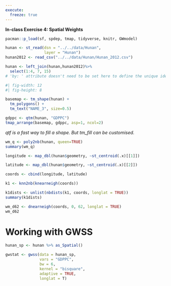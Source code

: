 ```yaml
---
execute:
  freeze: true
---
```


**In-class Exercise 4: Spatial Weights**

```r
pacman::p_load(sf, spdep, tmap, tidyverse, knitr, GWmodel)
```

```r
hunan <- st_read(dsn = "../../data/Hunan", 
                 layer = "Hunan")
hunan2012 <- read_csv("../../data/Hunan/Hunan_2012.csv")

hunan <- left_join(hunan,hunan2012)%>%
  select(1:4, 7, 15)
# 'by: ' attribute doesn't need to be set here to define the unique identifier for left join, as the 2 data sets share a common name identifier already 
```

```r
#| fig-width: 12
#| fig-height: 8

basemap <- tm_shape(hunan) +
  tm_polygons() +
  tm_text("NAME_3", size=0.5)

gdppc <- qtm(hunan, "GDPPC")
tmap_arrange(basemap, gdppc, asp=1, ncol=2)

```

*qtf is a fast way to fill a shape. But tm_fill can be customised.*

```r
wm_q <- poly2nb(hunan, queen=TRUE)
summary(wm_q)

```

```r
longitude <- map_dbl(hunan$geometry, ~st_centroid(.x)[[1]])

latitude <- map_dbl(hunan$geometry, ~st_centroid(.x)[[2]])

coords <- cbind(longitude, latitude)
```

```r
k1 <- knn2nb(knearneigh(coords))

k1dists <- unlist(nbdists(k1, coords, longlat = TRUE))
summary(k1dists)
```

```r
wm_d62 <- dnearneigh(coords, 0, 62, longlat = TRUE)
wm_d62

```

# Working with GWSS

```r
hunan_sp <- hunan %>% as_Spatial()
```

```r
gwstat <- gwss(data = hunan_sp,
               vars = "GDPPC",
               bw = 6,
               kernel = "bisquare",
               adaptive = TRUE,
               longlat = T)
```
